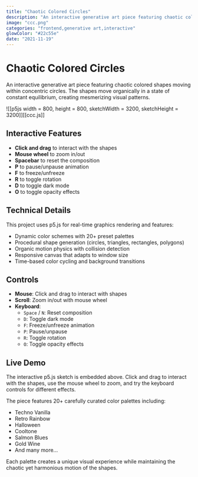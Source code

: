 ```yaml
---
title: "Chaotic Colored Circles"
description: "An interactive generative art piece featuring chaotic colored shapes moving within concentric circles."
image: "ccc.png"
categories: "frontend,generative art,interactive"
glowColor: "#22c55e"
date: "2021-11-19"
---
```


# Chaotic Colored Circles

An interactive generative art piece featuring chaotic colored shapes moving within concentric circles. The shapes move organically in a state of constant equilibrium, creating mesmerizing visual patterns.

![[p5js width = 800, height = 800, sketchWidth = 3200, sketchHeight =  3200]][[ccc.js]]

## Interactive Features

- **Click and drag** to interact with the shapes
- **Mouse wheel** to zoom in/out
- **Spacebar** to reset the composition
- **P** to pause/unpause animation
- **F** to freeze/unfreeze
- **R** to toggle rotation
- **D** to toggle dark mode
- **O** to toggle opacity effects

## Technical Details

This project uses p5.js for real-time graphics rendering and features:

- Dynamic color schemes with 20+ preset palettes
- Procedural shape generation (circles, triangles, rectangles, polygons)
- Organic motion physics with collision detection
- Responsive canvas that adapts to window size
- Time-based color cycling and background transitions

## Controls

- **Mouse**: Click and drag to interact with shapes
- **Scroll**: Zoom in/out with mouse wheel
- **Keyboard**:
  - `Space` / `N`: Reset composition
  - `D`: Toggle dark mode
  - `F`: Freeze/unfreeze animation
  - `P`: Pause/unpause
  - `R`: Toggle rotation
  - `O`: Toggle opacity effects

## Live Demo

The interactive p5.js sketch is embedded above. Click and drag to interact with the shapes, use the mouse wheel to zoom, and try the keyboard controls for different effects.


The piece features 20+ carefully curated color palettes including:
- Techno Vanilla
- Retro Rainbow  
- Halloween
- Cooltone
- Salmon Blues
- Gold Wine
- And many more...

Each palette creates a unique visual experience while maintaining the chaotic yet harmonious motion of the shapes.